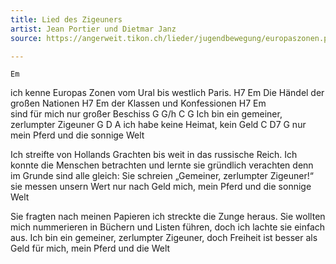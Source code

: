 ```yaml
---
title: Lied des Zigeuners
artist: Jean Portier und Dietmar Janz
source: https://angerweit.tikon.ch/lieder/jugendbewegung/europaszonen.pdf

---
```



    Em
ich kenne Europas Zonen
vom Ural bis westlich Paris.
H7                      Em
Die Händel der großen Nationen
    H7                Em
der Klassen und Konfessionen
                    H7          Em   
sind für mich nur großer Beschiss
    G          G/h        C        G
Ich bin ein gemeiner, zerlumpter Zigeuner
    G                       D    A
ich habe keine Heimat, kein Geld
         C              D7     G
nur mein Pferd und die sonnige Welt

Ich streifte von Hollands Grachten
bis weit in das russische Reich.
Ich konnte die Menschen betrachten
und lernte sie gründlich verachten
denn im Grunde sind alle gleich:
Sie schreien „Gemeiner, zerlumpter Zigeuner!“
sie messen unsern Wert nur nach Geld
mich, mein Pferd und die sonnige Welt

Sie fragten nach meinen Papieren
ich streckte die Zunge heraus.
Sie wollten mich nummerieren
in Büchern und Listen führen,
doch ich lachte sie einfach aus.
Ich bin ein gemeiner, zerlumpter Zigeuner,
doch Freiheit ist besser als Geld
für mich, mein Pferd und die Welt

